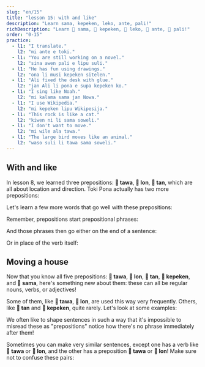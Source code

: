 ```yaml
---
slug: "en/15"
title: "lesson 15: with and like"
description: "Learn sama, kepeken, leko, ante, pali!"
richDescription: "Learn 󱥖 sama, 󱤙 kepeken, 󱥼 leko, 󱤆 ante, 󱥉 pali!"
order: "0-15"
practice:
  - l1: "I translate."
    l2: "mi ante e toki."
  - l1: "You are still working on a novel."
    l2: "sina awen pali e lipu suli."
  - l1: "He has fun using drawings."
    l2: "ona li musi kepeken sitelen."
  - l1: "Ali fixed the desk with glue."
    l2: "jan Ali li pona e supa kepeken ko."
  - l1: "I sing like Noah."
    l2: "mi kalama sama jan Nowa."
  - l1: "I use Wikipedia."
    l2: "mi kepeken lipu Wikipesija."
  - l1: "This rock is like a cat."
    l2: "kiwen ni li sama soweli."
  - l1: "I don't want to move."
    l2: "mi wile ala tawa."
  - l1: "The large bird moves like an animal."
    l2: "waso suli li tawa sama soweli."
---
```



## With and like

In lesson 8, we learned three prepositions: **󱥩 tawa**, **󱤬 lon**, **󱥧 tan**, which are all about location and direction. Toki Pona actually has two more prepositions:

<List>
  <Word sl="kepeken" m="using, by means of" />
  <Word sl="sama" m="similar to, same as" />
</List>

Let's learn a few more words that go well with these prepositions:

<List>
  <Word sl="ante" m="to change; different, other" />
  <Word sl="pali" m="to work, to build" />
  <Word sl="leko" m="brick, block" />
</List>

Remember, prepositions start prepositional phrases:

<List>
  <Word sl="sama sina" m="same as you" />
  <Word sl="kepeken toki" m="by means of language" />
  <Word sl="kepeken ilo ante" m="with a different tool" />
</List>

And those phrases then go either on the end of a sentence:

<List>
  <Sentence sl="mi toki sama sina." m="I speak like you." />
  <Sentence sl="mi pali e leko kepeken ilo." m="I make bricks using a tool." />
</List>

Or in place of the verb itself:

<List>
  <Sentence sl="ona li sama sina." m="They are like you." />
  <Sentence sl="ona li kepeken ilo." m="They use a tool." />
</List>

## Moving a house

Now that you know all five prepositions: **󱥩 tawa**, **󱤬 lon**, **󱥧 tan**, **󱤙 kepeken**, and **󱥖 sama**, here's something new about them: these can all be regular nouns, verbs, or adjectives!

<List>
  <Word sl="tawa" m="to move; movement; moving" />
  <Word sl="lon" m="true, real, existing" />
  <Word sl="tan" m="cause, origin" />
  <Word sl="kepeken" m="usage" />
  <Word sl="sama" m="similar, alike" />
</List>

Some of them, like **󱥩 tawa**, **󱤬 lon**, are used this way very frequently. Others, like **󱥧 tan** and **󱤙 kepeken**, quite rarely. Let's look at some examples:

<List>
  <Sentence sl="sona mi li sama." m="My knowledge is similar." />
  <Sentence
    sl="toki sina li lon."
    m="Your speech is real.<br />(What you're saying is true.)"
  />
  <Sentence
    sl="mi wile lukin e sitelen tawa."
    m="I want to watch a moving picture. (a video, a film)"
  />
  <Sentence sl="mi sona ala e tan." m="I don't know the reason." />
</List>

We often like to shape sentences in such a way that it's impossible to misread these as "prepositions" notice how there's no phrase immediately after them!

Sometimes you can make very similar sentences, except one has a verb like **󱥩 tawa** or **󱤬 lon**, and the other has a preposition **󱥩 tawa** or **󱤬 lon**!
Make sure not to confuse these pairs:

<List>
  <Sentence
    sl="jan li tawa tomo."
    m="Someone goes to the house. (preposition)"
  />
  <Sentence sl="jan li tawa e tomo." m="Someone moves the house. (verb)" />
  <Sentence sl="mi lon ma." m="I'm on land. (preposition)" />
  <Sentence
    sl="mi lon e ma."
    m="I summon land into reality.<br />I establish a territory. (verb)"
  />
</List>

<Practice exercises={frontmatter.practice} client:only="react" />
